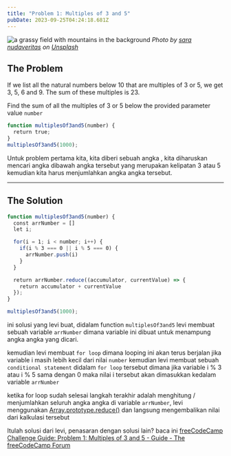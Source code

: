 ```yaml
---
title: "Problem 1: Multiples of 3 and 5"
pubDate: 2023-09-25T04:24:18.681Z
---
```



![a grassy field with mountains in the background](https://images.unsplash.com/photo-1693293671887-88ebf76806d8?crop=entropy&cs=tinysrgb&fit=max&fm=jpg&ixid=M3wzNjAwOTd8MHwxfHNlYXJjaHwxNHx8cmF8ZW58MHwwfHx8MTY5NzU5ODg3OHww&ixlib=rb-4.0.3&q=80&w=1080)
*Photo by [sara nudaveritas](https://unsplash.com/@nudaveritasara?utm_source=Obsidian%20Image%20Inserter%20Plugin&utm_medium=referral) on [Unsplash](https://unsplash.com/?utm_source=Obsidian%20Image%20Inserter%20Plugin&utm_medium=referral)*

## The Problem

If we list all the natural numbers below 10 that are multiples of 3 or 5, we get 3, 5, 6 and 9. The sum of these multiples is 23.

Find the sum of all the multiples of 3 or 5 below the provided parameter value `number`

```js
function multiplesOf3and5(number) {
  return true;
}
multiplesOf3and5(1000);
```

Untuk problem pertama kita, kita diberi sebuah angka , kita diharuskan mencari angka dibawah angka tersebut yang merupakan kelipatan 3 atau 5 kemudian kita harus menjumlahkan angka angka tersebut.

---
## The Solution

```js
function multiplesOf3and5(number) {
  const arrNumber = []
  let i;

  for(i = 1; i < number; i++) {
    if(i % 3 === 0 || i % 5 === 0) {
      arrNumber.push(i)
    }
  }

  return arrNumber.reduce((accumulator, currentValue) => {
    return accumulator + currentValue
  });
} 

multiplesOf3and5(1000);
```

ini solusi yang levi buat, didalam function `multiplesOf3and5` levi membuat sebuah variable `arrNumber` dimana variable ini dibuat untuk menampung angka angka yang dicari.

kemudian levi membuat `for loop` dimana looping ini akan terus berjalan jika variable i masih lebih kecil dari nilai `number` kemudian levi membuat sebuah `conditional statement` didalam `for loop` tersebut dimana jika variable i % 3 atau i % 5 sama dengan 0 maka nilai i tersebut akan dimasukkan kedalam variable `arrNumber`

ketika for loop sudah selesai langkah terakhir adalah menghitung / menjumlahkan seluruh angka angka di variable `arrNumber`, levi menggunakan [Array.prototype.reduce()](https://developer.mozilla.org/en-US/docs/Web/JavaScript/Reference/Global_Objects/Array/reduce) dan langsung mengembalikan nilai dari kalkulasi tersebut

Itulah solusi dari levi, penasaran dengan solusi lain? baca ini [freeCodeCamp Challenge Guide: Problem 1: Multiples of 3 and 5 - Guide - The freeCodeCamp Forum](https://forum.freecodecamp.org/t/freecodecamp-challenge-guide-problem-1-multiples-of-3-and-5/301722)
